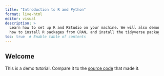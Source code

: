 ```yaml
---
title: "Introduction to R and Python"
format: live-html  
editor: visual
description: >
  Learn how to set up R and RStudio on your machine. We will also demonstrate
  how to install R packages from CRAN, and install the tidyverse package.
toc: true  # Enable table of contents
---
```



## Welcome

This is a demo tutorial. Compare it to the [source code](https://github.com/rstudio/learnr/tree/main/inst/tutorials/ex-setup-r/ex-setup-r.Rmd) that made it.
